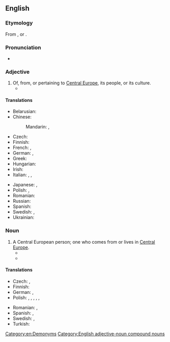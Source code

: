 {{also|central-european}}

==English==

===Etymology===
From {{af|en|Central Europe|-ean}}, or {{af|en|central|European}}.

===Pronunciation===
* {{rhymes|en|iːən}}

===Adjective===
{{en-adj|head=[[central|Central]] [[European]]|-}}

# Of, from, or pertaining to [[Central Europe]], its people, or its culture.
#* {{quote-text|en|year=1996|author=Lonnie R. Johnson|title=Central Europe: Enemies, Neighbors, Friends|page=5|passage=Who knows much about the venerable traditions of '''Central European''' kingdoms like Poland-Lithuania, Bohemia, and Hungary and their valiant struggles for freedom?}}

====Translations====
{{trans-top|of or from Central Europe}}
* Belarusian: {{t|be|цэнтральнаеўрапе́йскі}}
* Chinese:
*: Mandarin: {{t|cmn|[[中歐]][[的]]}}, {{t|cmn|[[中欧]][[的]]|tr=Zhōng-Ōu de}}
* Czech: {{t+|cs|středoevropský}}
* Finnish: {{t+|fi|keskieurooppalainen}}
* French: {{t+|fr|centreuropéen}}, {{t+|fr|médioeuropéen}}
* German: {{t|de|zentraleuropäisch}}, {{t+|de|mitteleuropäisch}}
* Greek: {{t|el|κεντροευρωπαϊκός}}
* Hungarian: {{t+|hu|közép-európai}}
* Irish: {{t|ga|[[lár|Lár]] [[na]] [[hEorpa]]}}
* Italian: {{t|it|centroeuropeo}}, {{t|it|medieuropeo}}, {{t+|it|mitteleuropeo}}
{{trans-mid}}
* Japanese: {{t|ja|[[中欧]][[の]]|tr=Chūō no}}, {{t|ja|[[中央ヨーロッパ]][[の]]|tr=Chūō-Yōroppa no}}
* Polish: {{t+|pl|środkowoeuropejski}}, {{t|pl|centralnoeuropejski}}
* Romanian: {{t|ro|central-european}}
* Russian: {{t+|ru|центра̀льноевропе́йский}}
* Spanish: {{t|es|centroeuropeo}}
* Swedish: {{t+|sv|centraleuropeisk}}, {{t|sv|mellaneuropeisk}}
* Ukrainian: {{t+|uk|центра̀льноєвропе́йський}}
{{trans-bottom}}

===Noun===
{{en-noun|head=[[central|Central]] [[European]]}}

# A Central European person; one who comes from or lives in [[Central Europe]].
#* {{quote-text|en|year=1996|author=Lonnie R. Johnson|title=Central Europe: Enemies, Neighbors, Friends|page=5|passage='''Central Europeans''' also have in their heads a number of different historical maps and milestones that are not particularly well known outside the region or necessarily respected by their neighbors, and they still regularly use them as points of orientation.}}
#* {{quote-text|en|year=2003|author=Ivan T. Berend|title=History Derailed: Central and Eastern Europe in the Long Nineteenth Century|page=xiii|passage=Polish, Hungarian, Slovak, and Slovene national elites have tried desperately to prove that their countries do not belong to the "East"; that they are, indeed, '''Central Europeans'''.}}

====Translations====
{{trans-top|Central European person}}
* Czech: {{t|cs|Středoevropan|m}}, {{t|cs|Středoevropanka|f}}
* Finnish: {{t+|fi|keskieurooppalainen}}
* German: {{t+|de|Mitteleuropäer|m}}, {{t+|de|Mitteleuropäerin|f}}
* Polish: {{t|pl|Środkowy Europejczyk|m}}, {{t|pl|Środkowa Europejka|f}}, {{t|pl|Środkowoeuropejczyk|m}}, {{t|pl|Środkowoeuropejka|f}}, {{t|pl|centralny Europejczyk|m}}, {{t|pl|Centralna Europejka|f}}
{{trans-mid}}
* Romanian: {{t|ro|central-european|m}}, {{t|ro|central-europeană|f}}
* Spanish: {{t|es|centroeuropeo|m}}, {{t|es|centroeuropea|f}}
* Swedish: {{t+|sv|centraleuropé|c}}, {{t|sv|mellaneuropé|c}}
* Turkish: {{t|tr|Orta Avrupalı}}
{{trans-bottom}}

[[Category:en:Demonyms]]
[[Category:English adjective-noun compound nouns]]